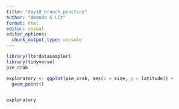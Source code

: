 ```yaml
---
title: "day10_branch_practice"
author: "Amanda & Liz"
format: html
editor: visual
editor_options: 
  chunk_output_type: console
---
```


```r
library(lterdatasampler)
library(tidyverse)
pie_crab
```

```r

exploratory <- ggplot(pie_crab, aes(x = size, y = latitude)) +
  geom_point()


exploratory
```

